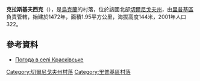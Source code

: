 {{coord|51|44|18|N|30|58|3|E|scale:100000|display=title}}

'''克拉斯基夫西克'''（{{lang-uk|Красківське}}），是[[烏克蘭|烏克蘭]]的村落，位於該國北部[[切爾尼戈夫州|切爾尼戈夫州]]，由[[里普基區|里普基區]]負責管轄，始建於1472年，面積1.95平方公里，海拔高度144米，2001年人口322。

==參考資料==
* [http://weather.in.ua/ua/chernigovskaja/11952 Погода в селі Красківське] {{Wayback|url=http://weather.in.ua/ua/chernigovskaja/11952 |date=20160305072713 }}

[[Category:切爾尼戈夫州村落|Category:切爾尼戈夫州村落]]
[[Category:里普基區村落|Category:里普基區村落]]


{{Chernihiv-geo-stub}}